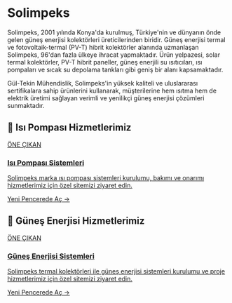 # Solimpeks

Solimpeks, 2001 yılında Konya'da kurulmuş, Türkiye'nin ve dünyanın önde gelen güneş enerjisi kolektörleri üreticilerinden biridir. Güneş enerjisi termal ve fotovoltaik-termal (PV-T) hibrit kolektörler alanında uzmanlaşan Solimpeks, 96'dan fazla ülkeye ihracat yapmaktadır. Ürün yelpazesi, solar termal kolektörler, PV-T hibrit paneller, güneş enerjili su ısıtıcıları, ısı pompaları ve sıcak su depolama tankları gibi geniş bir alanı kapsamaktadır.

Gül-Tekin Mühendislik, Solimpeks'in yüksek kaliteli ve uluslararası sertifikalara sahip ürünlerini kullanarak, müşterilerine hem ısıtma hem de elektrik üretimi sağlayan verimli ve yenilikçi güneş enerjisi çözümleri sunmaktadır.

## 🌟 Isı Pompası Hizmetlerimiz

<a href="https://isi-pompasi.gul-tekinmuhendislik.com/" target="_blank" rel="noopener noreferrer" class="link-card featured">
  <div class="link-card-content">
    <span class="badge">ÖNE ÇIKAN</span>
    <h3>Isı Pompası Sistemleri</h3>
    <p>Solimpeks marka ısı pompası sistemleri kurulumu, bakımı ve onarımı hizmetlerimiz için özel sitemizi ziyaret edin.</p>
    <span class="link-card-cta">Yeni Pencerede Aç →</span>
  </div>
</a>

## 🌟 Güneş Enerjisi Hizmetlerimiz

<a href="https://gunes-enerjisi.gul-tekinmuhendislik.com" target="_blank" rel="noopener noreferrer" class="link-card featured">
  <div class="link-card-content">
    <span class="badge">ÖNE ÇIKAN</span>
    <h3>Güneş Enerjisi Sistemleri</h3>
    <p>Solimpeks termal kolektörleri ile güneş enerjisi sistemleri kurulumu ve proje hizmetlerimiz için özel sitemizi ziyaret edin.</p>
    <span class="link-card-cta">Yeni Pencerede Aç →</span>
  </div>
</a>